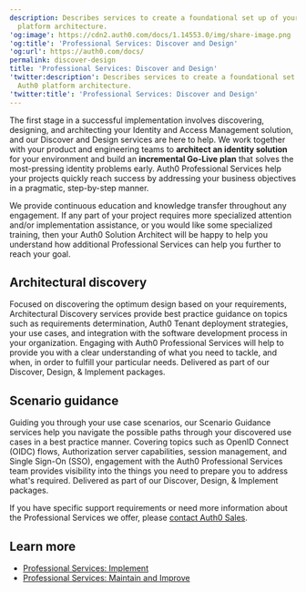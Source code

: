 ```yaml
---
description: Describes services to create a foundational set up of your Auth0
  platform architecture.
'og:image': https://cdn2.auth0.com/docs/1.14553.0/img/share-image.png
'og:title': 'Professional Services: Discover and Design'
'og:url': https://auth0.com/docs/
permalink: discover-design
title: 'Professional Services: Discover and Design'
'twitter:description': Describes services to create a foundational set up of your
  Auth0 platform architecture.
'twitter:title': 'Professional Services: Discover and Design'
---
```

The first stage in a successful implementation involves discovering, designing, and architecting your Identity and Access Management solution, and our Discover and Design services are here to help. We work together with your product and engineering teams to **architect an identity solution** for your environment and build an **incremental Go-Live plan** that solves the most-pressing identity problems early. Auth0 Professional Services help your projects quickly reach success by addressing your business objectives in a pragmatic, step-by-step manner.

<Callout icon="file-lines" color="#0EA5E9" iconType="regular">

We provide continuous education and knowledge transfer throughout any engagement. If any part of your project requires more specialized attention and/or implementation assistance, or you would like some specialized training, then your Auth0 Solution Architect will be happy to help you understand how additional Professional Services can help you further to reach your goal.

</Callout>

## Architectural discovery

Focused on discovering the optimum design based on your requirements, Architectural Discovery services provide best practice guidance on topics such as requirements determination, Auth0 Tenant deployment strategies, your use cases, and integration with the software development process in your organization. Engaging with Auth0 Professional Services will help to provide you with a clear understanding of what you need to tackle, and when, in order to fulfill your particular needs. Delivered as part of our Discover, Design, & Implement packages.

## Scenario guidance

Guiding you through your use case scenarios, our Scenario Guidance services help you navigate the possible paths through your discovered use cases in a best practice manner. Covering topics such as <Tooltip tip="OpenID: Open standard for authentication that allows applications to verify users' identities without collecting and storing login information." cta="View Glossary" href="/glossary?term=OpenID">OpenID</Tooltip> Connect (OIDC) flows, <Tooltip tip="OpenID: Open standard for authentication that allows applications to verify users' identities without collecting and storing login information." cta="View Glossary" href="/glossary?term=Authorization+server">Authorization server</Tooltip> capabilities, session management, and <Tooltip tip="Single Sign-On (SSO): Service that, after a user logs into one applicaton, automatically logs that user in to other applications." cta="View Glossary" href="/glossary?term=Single+Sign-On">Single Sign-On</Tooltip> (SSO), engagement with the Auth0 Professional Services team provides visibility into the things you need to prepare you to address what's required. Delivered as part of our Discover, Design, & Implement packages.

If you have specific support requirements or need more information about the Professional Services we offer, please [contact Auth0 Sales](https://auth0.com/contact-us).

## Learn more

* [Professional Services: Implement](/get-started/professional-services/implement)
* [Professional Services: Maintain and Improve](/get-started/professional-services/maintain-improve)